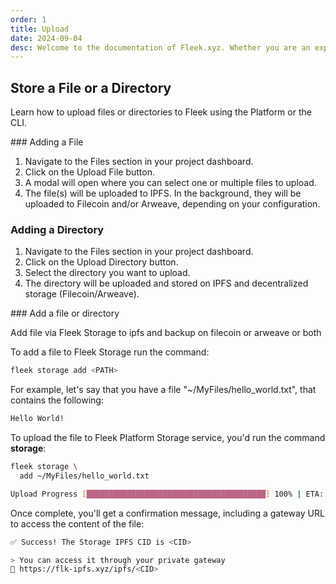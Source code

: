 ```yaml
---
order: 1
title: Upload
date: 2024-09-04
desc: Welcome to the documentation of Fleek.xyz. Whether you are an expert or an absolute beginner, you'll find your answers here.
---
```



## Store a File or a Directory

Learn how to upload files or directories to Fleek using the Platform or the CLI.

<Tabs>
<TabItem title="Platform">
### Adding a File

1. Navigate to the Files section in your project dashboard.
2. Click on the Upload File button.
3. A modal will open where you can select one or multiple files to upload.
4. The file(s) will be uploaded to IPFS. In the background, they will be uploaded to Filecoin and/or Arweave, depending on your configuration.

### Adding a Directory

1. Navigate to the Files section in your project dashboard.
2. Click on the Upload Directory button.
3. Select the directory you want to upload.
4. The directory will be uploaded and stored on IPFS and decentralized storage (Filecoin/Arweave).

</TabItem>

<TabItem title="CLI">
### Add a file or directory

Add file via Fleek Storage to ipfs and backup on filecoin or arweave or both

To add a file to Fleek Storage run the command:

```sh
fleek storage add <PATH>
```

For example, let's say that you have a file "~/MyFiles/hello_world.txt", that contains the following:

```sh
Hello World!
```

To upload the file to Fleek Platform Storage service, you'd run the command **storage**:

```sh
fleek storage \
  add ~/MyFiles/hello_world.txt
```

```sh
Upload Progress [████████████████████████████████████████] 100% | ETA: 0s
```

Once complete, you'll get a confirmation message, including a gateway URL to access the content of the file:

```sh
✅ Success! The Storage IPFS CID is <CID>

> You can access it through your private gateway
🔗 https://flk-ipfs.xyz/ipfs/<CID>
```

</TabItem>

</Tabs>
